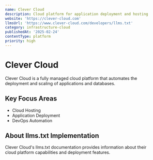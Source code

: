 ```yaml
---
name: Clever Cloud
description: Cloud platform for application deployment and hosting
website: 'https://clever-cloud.com'
llmsUrl: 'https://www.clever-cloud.com/developers/llms.txt'
category: infrastructure-cloud
publishedAt: '2025-02-24'
contentType: platform
priority: high
---
```


# Clever Cloud

Clever Cloud is a fully managed cloud platform that automates the deployment and scaling of applications and databases.

## Key Focus Areas

- Cloud Hosting
- Application Deployment
- DevOps Automation

## About llms.txt Implementation

Clever Cloud's llms.txt documentation provides information about their cloud platform capabilities and deployment features.

